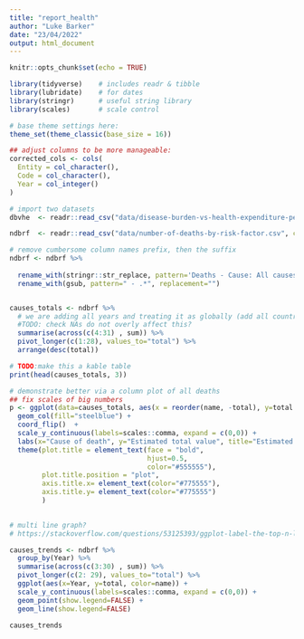 ```yaml
---
title: "report_health"
author: "Luke Barker"
date: "23/04/2022"
output: html_document
---
```


```r
knitr::opts_chunk$set(echo = TRUE)

library(tidyverse)    # includes readr & tibble
library(lubridate)    # for dates
library(stringr)      # useful string library
library(scales)       # scale control

# base theme settings here:
theme_set(theme_classic(base_size = 16))

## adjust columns to be more manageable:
corrected_cols <- cols(
  Entity = col_character(),
  Code = col_character(),
  Year = col_integer()
)

# import two datasets
dbvhe  <- readr::read_csv("data/disease-burden-vs-health-expenditure-per-capita.csv", col_types=corrected_cols) 

ndbrf  <- readr::read_csv("data/number-of-deaths-by-risk-factor.csv", col_types=corrected_cols)

# remove cumbersome column names prefix, then the suffix
ndbrf <- ndbrf %>% 
  
  rename_with(stringr::str_replace, pattern='Deaths - Cause: All causes - Risk: ', replacement="") %>%
  rename_with(gsub, pattern=" - .*", replacement="")



```
```r
causes_totals <- ndbrf %>%
  # we are adding all years and treating it as globally (add all countries)
  #TODO: check NAs do not overly affect this?
  summarise(across(c(4:31) , sum)) %>%
  pivot_longer(c(1:28), values_to="total") %>%
  arrange(desc(total))

# TODO:make this a kable table
print(head(causes_totals, 3))

# demonstrate better via a column plot of all deaths 
## fix scales of big numbers
p <- ggplot(data=causes_totals, aes(x = reorder(name, -total), y=total )) +
  geom_col(fill="steelblue") + 
  coord_flip()  +
  scale_y_continuous(labels=scales::comma, expand = c(0,0)) +
  labs(x="Cause of death", y="Estimated total value", title="Estimated totals for all causes of death, globally, 1990-2019") +
  theme(plot.title = element_text(face = "bold",
                                  hjust=0.5,
                                  color="#555555"),
        plot.title.position = "plot",
        axis.title.x= element_text(color="#775555"),
        axis.title.y= element_text(color="#775555")
        )
  


```

```r

# multi line graph? 
# https://stackoverflow.com/questions/53125393/ggplot-label-the-top-n-lines

causes_trends <- ndbrf %>% 
  group_by(Year) %>% 
  summarise(across(c(3:30) , sum)) %>%
  pivot_longer(c(2: 29), values_to="total") %>%
  ggplot(aes(x=Year, y=total, color=name)) +
  scale_y_continuous(labels=scales::comma, expand = c(0,0)) +
  geom_point(show.legend=FALSE) +
  geom_line(show.legend=FALSE)
  
causes_trends


```

```r

```

```r

```

```r

```

```r

```





